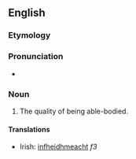 ==English==

===Etymology===
{{suffix|able-bodied|ness}}

===Pronunciation===
* {{a|US}} {{IPA|/ˈei.bl̩ˌbɑ.did.nəs/}}

===Noun===
{{en-noun|-}}

# The quality of being able-bodied.

====Translations====
{{trans-top|the quality of being able-bodied}}
* Irish: [[infheidhmeacht]] ''f3''
{{trans-mid}}
{{trans-bottom}}